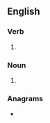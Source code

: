 ==English==

===Verb===
{{head|en|verb form}}

# {{en-third-person singular of|backtrack}}

===Noun===
{{head|en|plural}}

# {{plural of|backtrack|lang=en}}

===Anagrams===
* {{anagrams|en|trackbacks}}